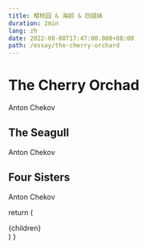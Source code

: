 ```yaml
---
title: 樱桃园 & 海鸥 & 四姐妹
duration: 2min
lang: zh
date: 2022-08-08T17:47:00.000+08:00
path: /essay/the-cherry-orchard
---
```


# The Cherry Orchad
Anton Chekov

## The Seagull
Anton Chekov

## Four Sisters
Anton Chekov

  return (
    <article className="prose">
      {children}
    </article>
  )
}